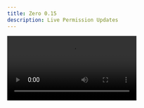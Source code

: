 ```yaml
---
title: Zero 0.15
description: Live Permission Updates
---
```


<Video src="https://d2nzlypqdo5xbb.cloudfront.net/video/release-notes/roci-releasenotes-0.15-be-sweet-v5.mp4"/>

## Install

```bash
npm install @rocicorp/zero@0.15
```

## Upgrade Guide

This release changes the way that permissions are deployed. Instead of using an environment variable, permissions are now stored in the upstream database. This allows live permission updates, without restarting the server. It also solves problems with max env var size that users were seeing.

This release also flips the default permission from `allow` to `deny` for all rules.

To upgrade your app:

1. See the changes to [hello-zero](https://github.com/rocicorp/hello-zero/pull/26) or [hello-zero-solid](https://github.com/rocicorp/hello-zero-solid/pull/14) for how to update your permissions.
2. Remove the `ZERO_SCHEMA_JSON` and `ZERO_SCHEMA_FILE` environment variables from your setup. They aren't used anymore.
3. Use [`npx zero-deploy-permissions`](/docs/permissions#permission-deployment) to deploy permissions when necessary. You can hook this up to your CI to automate it. See the [zbugs implementation](https://github.com/rocicorp/mono/blob/86ab73122a0532e4ec516badc1d8fb82b3465b49/prod/sst/sst.config.ts#L178) as an example.

## Features

- Live-updating permissions ([docs](/docs/permissions#permission-deployment)).
- Permissions now default to **deny** rather than **allow** ([docs](/docs/permissions#access-is-denied-by-default)).

## Fixes

- Multiple `whereExists` in same query not working ([PR](https://github.com/rocicorp/mono/pull/3746))
- Allow overlapped mutators ([bug](https://bugs.rocicorp.dev/issue/3529))
- "Immutable type too deep" error ([PR](https://github.com/rocicorp/mono/pull/3758))
- Log server version at startup ([PR](https://github.com/rocicorp/mono/pull/3737))
- Eliminate quadratic CVR writes ([PR](https://github.com/rocicorp/mono/pull/3736))
- Handle `numeric` in the replication stream ([PR](https://github.com/rocicorp/mono/pull/3750))
- Make the auto-reset required error more prominent ([PR](https://github.com/rocicorp/mono/pull/3794))
- Add `"type":"module"` recommendation when schema load fails ([PR](https://github.com/rocicorp/mono/pull/3797))
- Throw error if multiple auth options set ([PR](https://github.com/rocicorp/mono/pull/3807))
- Handle NULL characters in JSON columns ([PR](https://github.com/rocicorp/mono/pull/3810))

## Breaking Changes

- Making permissions deny by default breaks existing apps. To fix add `ANYONE_CAN` or other appropriate permissions for your tables. See [docs](/docs/permissions#access-is-denied-by-default).
- The `ZERO_SCHEMA_JSON` and `ZERO_SCHEMA_FILE` environment variables are no longer used. Remove them from your setup and use [`npx zero-deploy-permissions`](/docs/permissions#permission-deployment) instead.
